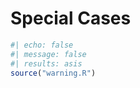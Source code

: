 # Special Cases {.unnumbered}

```r
#| echo: false
#| message: false
#| results: asis
source("warning.R")
```